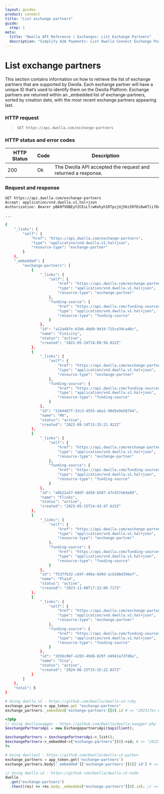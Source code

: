 ```yaml
---
layout: guides
product: connect
title: "List exchange partners"
guide:
  step: 1
meta:
  title: "Dwolla API Reference | Exchanges: List Exchange Partners"
  description: "Simplify A2A Payments: List Dwolla Connect Exchange Partners. Seamlessly connect to various financial institutions through Exchange Partners and empower your A2A payment integration."
---
```


# List exchange partners

This section contains information on how to retrieve the list of exchange partners that are supported by Dwolla. Each exchange partner will have a unique ID that’s used to identify them on the Dwolla Platform. Exchange partners are returned within an \_embedded list of exchange-partners, sorted by creation date, with the most recent exchange partners appearing last.

### HTTP request

> `GET https://api.dwolla.com/exchange-partners`

### HTTP status and error codes

| HTTP Status | Code | Description                                                  |
| ----------- | ---- | ------------------------------------------------------------ |
| 200         | Ok   | The Dwolla API accepted the request and returned a response. |

### Request and response

```bash
GET https://api.dwolla.com/exchange-partners
Accept: application/vnd.dwolla.v1.hal+json
Authorization: Bearer pBA9fVDBEyYZCEsLf/wKehyh1RTpzjUj5KzIRfDi0wKTii7DqY

...

{
    "_links": {
        "self": {
            "href": "https://api.dwolla.com/exchange-partners",
            "type": "application/vnd.dwolla.v1.hal+json",
            "resource-type": "exchange-partner"
        }
    },
    "_embedded": {
        "exchange-partners": [
            {
                "_links": {
                    "self": {
                        "href": "https://api.dwolla.com/exchange-partners/a12a48fe-65b6-4b09-9419-715ce39ca40c",
                        "type": "application/vnd.dwolla.v1.hal+json",
                        "resource-type": "exchange-partner"
                    },
                    "funding-source": {
                        "href": "https://api.dwolla.com/funding-sources",
                        "type": "application/vnd.dwolla.v1.hal+json",
                        "resource-type": "funding-source"
                    }
                },
                "id": "a12a48fe-65b6-4b09-9419-715ce39ca40c",
                "name": "Finicity",
                "status": "active",
                "created": "2022-05-24T18:09:56.012Z"
            },
            {
                "_links": {
                    "self": {
                        "href": "https://api.dwolla.com/exchange-partners/2164407f-33c3-4555-a6a1-40d5e9e58744",
                        "type": "application/vnd.dwolla.v1.hal+json",
                        "resource-type": "exchange-partner"
                    },
                    "funding-source": {
                        "href": "https://api.dwolla.com/funding-sources",
                        "type": "application/vnd.dwolla.v1.hal+json",
                        "resource-type": "funding-source"
                    }
                },
                "id": "2164407f-33c3-4555-a6a1-40d5e9e58744",
                "name": "MX",
                "status": "active",
                "created": "2022-09-14T15:15:21.922Z"
            },
            {
                "_links": {
                    "self": {
                        "href": "https://api.dwolla.com/exchange-partners/a0b22a57-68df-4450-b507-47c937e64e89",
                        "type": "application/vnd.dwolla.v1.hal+json",
                        "resource-type": "exchange-partner"
                    },
                    "funding-source": {
                        "href": "https://api.dwolla.com/funding-sources",
                        "type": "application/vnd.dwolla.v1.hal+json",
                        "resource-type": "funding-source"
                    }
                },
                "id": "a0b22a57-68df-4450-b507-47c937e64e89",
                "name": "Flinks",
                "status": "active",
                "created": "2023-05-15T14:43:47.615Z"
            },
            {
                "_links": {
                    "self": {
                        "href": "https://api.dwolla.com/exchange-partners/f53ffb32-c84f-496a-9d9d-acd100d396ef",
                        "type": "application/vnd.dwolla.v1.hal+json",
                        "resource-type": "exchange-partner"
                    },
                    "funding-source": {
                        "href": "https://api.dwolla.com/funding-sources",
                        "type": "application/vnd.dwolla.v1.hal+json",
                        "resource-type": "funding-source"
                    }
                },
                "id": "f53ffb32-c84f-496a-9d9d-acd100d396ef",
                "name": "Plaid",
                "status": "active",
                "created": "2023-11-08T17:22:09.717Z"
            },
            {
                "_links": {
                    "self": {
                        "href": "https://api.dwolla.com/exchange-partners/2d36c06f-e283-49d8-829f-d4941a73fd6a",
                        "type": "application/vnd.dwolla.v1.hal+json",
                        "resource-type": "exchange-partner"
                    },
                    "funding-source": {
                        "href": "https://api.dwolla.com/funding-sources",
                        "type": "application/vnd.dwolla.v1.hal+json",
                        "resource-type": "funding-source"
                    }
                },
                "id": "2d36c06f-e283-49d8-829f-d4941a73fd6a",
                "name": "Visa",
                "status": "active",
                "created": "2024-06-25T15:15:22.837Z"
            }
        ]
    },
    "total": 5
}
```

```ruby
# Using dwolla_v2 - https://github.com/Dwolla/dwolla-v2-ruby
exchange_partners = app_token.get "exchange-partners"
exchange_partners._embedded['exchange-partners'][0].id # => "292317ec-e252-47d8-93c3-2d128e037aa4"
```

```php
<?php
// Using dwollaswagger - https://github.com/Dwolla/dwolla-swagger-php
$exchangePartnersApi = new ExchangepartnersApi($apiClient);

$exchangePartners = $exchangePartnersApi->_list();
$exchangePartners->_embedded->{"exchange-partners"}[0]->id; # => "292317ec-e252-47d8-93c3-2d128e037aa4"
?>
```

```python
# Using dwollav2 - https://github.com/Dwolla/dwolla-v2-python
exchange_partners = app_token.get('exchange-partners')
exchange_partners.body['_embedded']['exchange-partners'][0]['id'] # => '292317ec-e252-47d8-93c3-2d128e037aa4'
```

```javascript
// Using dwolla-v2 - https://github.com/Dwolla/dwolla-v2-node
dwolla
  .get("exchange-partners")
  .then((res) => res.body._embedded["exchange-partners"][0].id); // => '292317ec-e252-47d8-93c3-2d128e037aa4'
```
